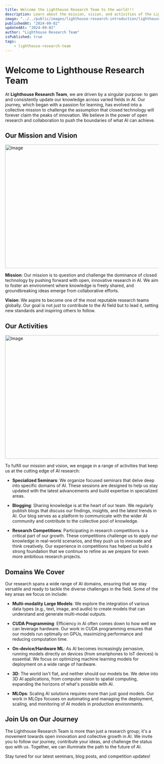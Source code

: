 ```yaml
---
title: Welcome the Lighthouse Research Team to the world!!!
description: Learn about the mission, vision, and activities of the Lighthouse Research Team.
image: "../../public/images/lighthouse-research-introduction/lighthouse_intro.jpeg"
publishedAt: "2024-09-02"
updatedAt: "2024-09-02"
author: "Lighthouse Research Team"
isPublished: true
tags: 
    - lighthouse-research-team
---
```


# Welcome to Lighthouse Research Team

At **Lighthouse Research Team**, we are driven by a singular purpose: to gain and consistently update our knowledge across varied fields in AI. Our journey, which began with a passion for learning, has evolved into a collective mission to challenge the assumption that closed technology will forever claim the peaks of innovation. We believe in the power of open research and collaboration to push the boundaries of what AI can achieve.

## Our Mission and Vision

<Image
  src="/images/lighthouse-research-introduction/lighthouse_mission.jpg"
  width="718"
  height="404"
  alt="Image"
  sizes="100vw"
/>

**Mission**: Our mission is to question and challenge the dominance of closed technology by pushing forward with open, innovative research in AI. We aim to foster an environment where knowledge is freely shared, and groundbreaking ideas emerge from collaborative efforts.

**Vision**: We aspire to become one of the most reputable research teams globally. Our goal is not just to contribute to the AI field but to lead it, setting new standards and inspiring others to follow.

## Our Activities

<Image
  src="/images/lighthouse-research-introduction/seeking_knowledge.webp"
  width="718"
  height="404"
  alt="Image"
  sizes="100vw"
/>


To fulfill our mission and vision, we engage in a range of activities that keep us at the cutting edge of AI research:

- **Specialized Seminars**: We organize focused seminars that delve deep into specific domains of AI. These sessions are designed to help us stay updated with the latest advancements and build expertise in specialized areas.
  
- **Blogging**: Sharing knowledge is at the heart of our team. We regularly publish blogs that discuss our findings, insights, and the latest trends in AI. Our blog serves as a platform to communicate with the wider AI community and contribute to the collective pool of knowledge.

- **Research Competitions**: Participating in research competitions is a critical part of our growth. These competitions challenge us to apply our knowledge in real-world scenarios, and they push us to innovate and think creatively. Our experience in competitions has helped us build a strong foundation that we continue to refine as we prepare for even more ambitious research projects.

## Domains We Cover

Our research spans a wide range of AI domains, ensuring that we stay versatile and ready to tackle the diverse challenges in the field. Some of the key areas we focus on include:

- **Multi-modality Large Models**: We explore the integration of various data types (e.g., text, image, and audio) to create models that can understand and generate multi-modal outputs.
  
- **CUDA Programming**: Efficiency in AI often comes down to how well we can leverage hardware. Our work in CUDA programming ensures that our models run optimally on GPUs, maximizing performance and reducing computation time.
  
- **On-device/Hardware ML**: As AI becomes increasingly pervasive, running models directly on devices (from smartphones to IoT devices) is essential. We focus on optimizing machine learning models for deployment on a wide range of hardware.
  
- **3D**: The world isn't flat, and neither should our models be. We delve into 3D AI applications, from computer vision to spatial computing, expanding the horizons of what's possible with AI.
  
- **MLOps**: Scaling AI solutions requires more than just good models. Our work in MLOps focuses on automating and managing the deployment, scaling, and monitoring of AI models in production environments.

## Join Us on Our Journey

The Lighthouse Research Team is more than just a research group; it's a movement towards open innovation and collective growth in AI. We invite you to follow our journey, contribute your ideas, and challenge the status quo with us. Together, we can illuminate the path to the future of AI.

Stay tuned for our latest seminars, blog posts, and competition updates!

